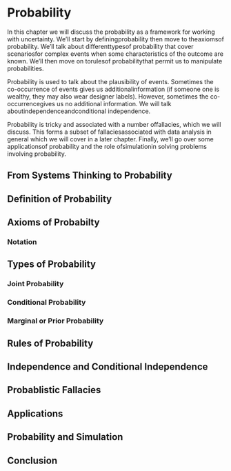 # Probability

In this chapter we will discuss the probability as a framework for working with uncertainty.  We’ll start by definingprobability then move to theaxiomsof probability. We’ll talk about differenttypesof probability that cover scenariosfor complex events when some characteristics of the outcome are known.  We’ll then move on torulesof probabilitythat permit us to manipulate probabilities.

Probability is used to talk about the plausibility of events. Sometimes the co-occurrence of events gives us additionalinformation (if someone one is wealthy, they may also wear designer labels). However, sometimes the co-occurrencegives us no additional information. We will talk aboutindependenceandconditional independence.

Probability is tricky and associated with a number offallacies, which we will discuss. This forms a subset of fallaciesassociated with data analysis in general which we will cover in a later chapter. Finally, we’ll go over some applicationsof probability and the role ofsimulationin solving problems involving probability.

## From Systems Thinking to Probability

## Definition of Probability

## Axioms of Probabilty

### Notation

## Types of Probability

### Joint Probability

### Conditional Probability

### Marginal or Prior Probability

## Rules of Probability

## Independence and Conditional Independence

## Probablistic Fallacies

## Applications

## Probability and Simulation

## Conclusion
